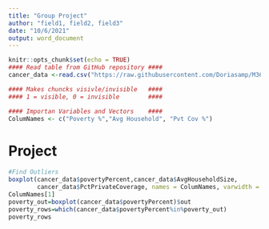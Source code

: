 ```yaml
---
title: "Group Project"
author: "field1, field2, field3"
date: "10/6/2021"
output: word_document
---
```


```r
knitr::opts_chunk$set(echo = TRUE)
#### Read table from GitHub repository ####
cancer_data <-read.csv("https://raw.githubusercontent.com/Doriasamp/M362/main/cancer_reg.csv", header = TRUE)

#### Makes chuncks visivle/invisible   ####
#### 1 = visible, 0 = invisible        ####

#### Importan Variables and Vectors    ####
ColumNames <- c("Poverty %","Avg Household", "Pvt Cov %")
```

# Project

```r
#Find Outliers
boxplot(cancer_data$povertyPercent,cancer_data$AvgHouseholdSize,
        cancer_data$PctPrivateCoverage, names = ColumNames, varwidth = TRUE, horizontal = FALSE)
ColumNames[1]
poverty_out=boxplot(cancer_data$povertyPercent)$out
poverty_rows=which(cancer_data$povertyPercent%in%poverty_out)
poverty_rows
```
